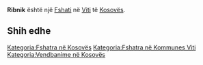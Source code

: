 {{Fshat në Kosovës
 | Emri                = Ribnik
 | EmriAlt                = Remnik,Remniku,Ribnik,Рибник
 | Emri (Rasa dhanore) = 
 | Figura              = 
 | Shteti              = Kosovës
 | Komuna              = Viti
 | Kodi postar         = 
 | Sipërfaqja          = 

 | Popullsia           = 

 | Regj. i popullsisë  = 
 | Dend. e popullsisë  = 
 | Faqja zyrtare       = 
 <!--- Koordinatat ----> 
 | Gjerësia            = 42.36
 | Gjatësia            = 21.44222
 | Lartësia            = 
}}
'''Ribnik''' është një [[Fshati]] në [[Viti]] të [[Kosovës]].

<!-- == Gjeografia == -->
<!-- == Historia == -->
<!-- == Demografia == -->
== Shih edhe ==
{{Komuna Viti}}
{{Kosovo-Administrata-Cung}}

[[Kategoria:Fshatra në Kosovës]]
[[Kategoria:Fshatra në Kommunes Viti]]
[[Kategoria:Vendbanime në Kosovës]]